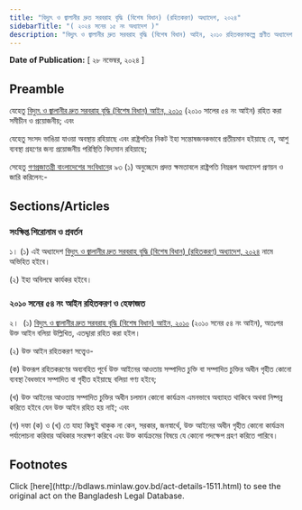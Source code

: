```yaml
---
title: "বিদ্যুৎ ও জ্বালানীর দ্রুত সরবরাহ বৃদ্ধি (বিশেষ বিধান) (রহিতকরণ) অধ্যাদেশ, ২০২৪"
sidebarTitle: "( ২০২৪ সনের ১৫ নং অধ্যাদেশ )"
description: "বিদ্যুৎ ও জ্বালানীর দ্রুত সরবরাহ বৃদ্ধি (বিশেষ বিধান) আইন, ২০১০ রহিতকরণকল্পে প্রণীত অধ্যাদেশ"
---
```


**Date of Publication:** [ ২৮ নভেম্বর, ২০২৪ ]

## Preamble

যেহেতু [বিদ্যুৎ ও জ্বালানীর দ্রুত সরবরাহ বৃদ্ধি (বিশেষ বিধান) আইন, ২০১০](/laws/act-1059 "বিদ্যুৎ ও জ্বালানীর দ্রুত সরবরাহ বৃদ্ধি (বিশেষ বিধান) আইন, ২০১০") (২০১০ সালের ৫৪ নং আইন) রহিত করা সমীচীন ও প্রয়োজনীয়; এবং

যেহেতু সংসদ ভাঙিয়া যাওয়া অবস্থায় রহিয়াছে এবং রাষ্ট্রপতির নিকট ইহা সন্তোষজনকভাবে প্রতীয়মান হইয়াছে যে, আশু ব্যবস্থা গ্রহণের জন্য প্রয়োজনীয় পরিস্থিতি বিদ্যমান রহিয়াছে;

সেহেতু [গণপ্রজাতন্ত্রী বাংলাদেশের সংবিধান](/act-957.html "গণপ্রজাতন্ত্রী বাংলাদেশের সংবিধান")ের ৯৩ (১) অনুচ্ছেদে প্রদত্ত ক্ষমতাবলে রাষ্ট্রপতি নিম্নরূপ অধ্যাদেশ প্রণয়ন ও জারি করিলেন:-

## Sections/Articles

### সংক্ষিপ্ত শিরোনাম ও প্রবর্তন

১। (১) এই অধ্যাদেশ [বিদ্যুৎ ও জ্বালানীর দ্রুত সরবরাহ বৃদ্ধি (বিশেষ বিধান) (রহিতকরণ) অধ্যাদেশ, ২০২৪](/laws/act-1511 "বিদ্যুৎ ও জ্বালানীর দ্রুত সরবরাহ বৃদ্ধি (বিশেষ বিধান) (রহিতকরণ) অধ্যাদেশ, ২০২৪") নামে অভিহিত হইবে।

(২) ইহা অবিলম্বে কার্যকর হইবে।

### ২০১০ সনের ৫৪ নং আইন রহিতকরণ ও হেফাজত

২।  (১) [বিদ্যুৎ ও জ্বালানীর দ্রুত সরবরাহ বৃদ্ধি (বিশেষ বিধান) আইন, ২০১০](/laws/act-1059 "বিদ্যুৎ ও জ্বালানীর দ্রুত সরবরাহ বৃদ্ধি (বিশেষ বিধান) আইন, ২০১০") (২০১০ সনের ৫৪ নং আইন), অতঃপর উক্ত আইন বলিয়া উল্লিখিত, এতদ্দ্বারা রহিত করা হইল।

(২) উক্ত আইন রহিতকরণ সত্ত্বেও-

(ক) উক্তরূপ রহিতকরণের অব্যবহিত পূর্বে উক্ত আইনের আওতায় সম্পাদিত চুক্তি বা সম্পাদিত চুক্তির অধীন গৃহীত কোনো ব্যবস্থা বৈধভাবে সম্পাদিত বা গৃহীত হইয়াছে বলিয়া গণ্য হইবে;

(খ) উক্ত আইনের আওতায় সম্পাদিত চুক্তির অধীন চলমান কোনো কার্যক্রম এমনভাবে অব্যাহত থাকিবে অথবা নিষ্পন্ন করিতে হইবে যেন উক্ত আইন রহিত হয় নাই; এবং

(গ) দফা (ক) ও (খ) তে যাহা কিছুই থাকুক না কেন, সরকার, জনস্বার্থে, উক্ত আইনের অধীন গৃহীত কোনো কার্যক্রম পর্যালোচনা করিবার অধিকার সংরক্ষণ করিবে এবং উক্ত কার্যক্রমের বিষয়ে যে কোনো পদক্ষেপ গ্রহণ করিতে পারিবে।

## Footnotes

<Note>
  Click [here](http://bdlaws.minlaw.gov.bd/act-details-1511.html) to see the original act on the Bangladesh Legal Database.
</Note>

